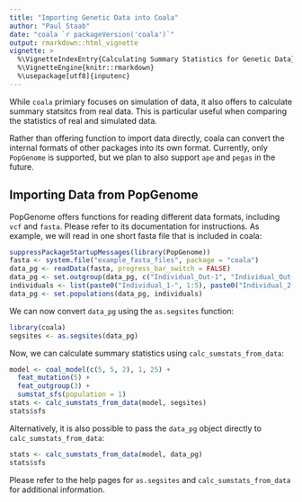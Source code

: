 ```yaml
---
title: "Importing Genetic Data into Coala"
author: "Paul Staab"
date: "coala `r packageVersion('coala')`"
output: rmarkdown::html_vignette
vignette: >
  %\VignetteIndexEntry{Calculating Summary Statistics for Genetic Data}
  %\VignetteEngine{knitr::rmarkdown}
  %\usepackage[utf8]{inputenc}
---
```


While `coala` primiary focuses on simulation of data, it also offers
to calculate summary statsitcs from real data. This is particular useful
when comparing the statistics of real and simulated data.

Rather than offering function to import data directly, coala can convert
the internal formats of other packages into its own format. Currently, only
`PopGenome` is supported, but we plan to also support `ape` and `pegas` in the
future.


Importing Data from PopGenome
-----------------------------

PopGenome offers functions for reading different data formats, including `vcf` 
and `fasta`. Please refer to its documentation for instructions. As example,
we will read in one short fasta file that is included in coala:

```r
suppressPackageStartupMessages(library(PopGenome))
fasta <- system.file("example_fasta_files", package = "coala")
data_pg <- readData(fasta, progress_bar_switch = FALSE)
data_pg <- set.outgroup(data_pg, c("Individual_Out-1", "Individual_Out-2"))
individuals <- list(paste0("Individual_1-", 1:5), paste0("Individual_2-", 1:5))
data_pg <- set.populations(data_pg, individuals)
```

We can now convert `data_pg` using the `as.segsites` function: 

```r
library(coala)
segsites <- as.segsites(data_pg)
```

Now, we can calculate summary statistics using `calc_sumstats_from_data`:
```r
model <- coal_model(c(5, 5, 2), 1, 25) + 
  feat_mutation(5) +
  feat_outgroup(3) +
  sumstat_sfs(population = 1)
stats <- calc_sumstats_from_data(model, segsites)
stats$sfs
```


Alternatively, it is also possible to pass the `data_pg` object directly to
`calc_sumstats_from_data`:

```r
stats <- calc_sumstats_from_data(model, data_pg)
stats$sfs
```

Please refer to the help pages for `as.segsites` and `calc_sumstats_from_data`
for additional information.
